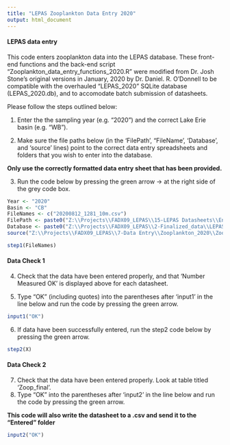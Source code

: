 ---
title: "LEPAS Zooplankton Data Entry 2020"
output: html_document
---

#### LEPAS data entry ####
This code enters zooplankton data into the LEPAS database. These front-end functions and the back-end script 
"Zooplankton_data_entry_functions_2020.R" were modified from Dr. Josh Stone's original versions in January, 2020 
by Dr. Daniel. R. O'Donnell to be compatible with the overhauled "LEPAS_2020" SQLite database (LEPAS_2020.db), and 
to accomodate batch submission of datasheets.

Please follow the steps outlined below:

1. Enter the the sampling year (e.g. "2020") and the correct Lake Erie basin (e.g. "WB"). 

2. Make sure the file paths below (in the 'FilePath', "FileName', 'Database', and 'source' lines) point to the correct 
   data entry spreadsheets and folders that you wish to enter into the database. 

**Only use the correctly formatted data entry sheet that has been provided.**

3. Run the code below by pressing the green arrow -> at the right side of the grey code box.   
```{r warning=FALSE}

Year <- "2020"
Basin <- "CB"
FileNames <- c("20200812_1281_10m.csv")
FilePath <- paste0("Z:\\Projects\\FADX09_LEPAS\\15-LEPAS Datasheets\\Entered Spreadsheets\\3-Zooplankton\\LEPAS_2020\\2020-CB\\NOT_entered\\")
Database <- paste0("Z:\\Projects\\FADX09_LEPAS\\2-Finalized_data\\LEPAS_2020.db")
source("Z:\\Projects\\FADX09_LEPAS\\7-Data Entry\\Zooplankton_2020\\Zooplankton_data_entry_functions_2020.R")

step1(FileNames)

```


#### Data Check 1 ####
4. Check that the data have been entered properly, and that 'Number Measured OK' is displayed above for each datasheet.
   
5. Type "OK" (including quotes) into the parentheses after 'input1' in the line below and run 
   the code by pressing the green arrow.

```{r}

input1("OK")

```


6. If data have been successfully entered, run the step2 code below by pressing the green arrow.

```{r}

step2(X)

```


#### Data Check 2 ####
7. Check that the data have been entered properly. Look at table titled 'Zoop_final'.
8. Type "OK" into the parentheses after 'input2' in the line below and run the code by pressing the green arrow.

**This code will also write the datasheet to a .csv and send it to the "Entered" folder**

```{r}

input2("OK")

```





